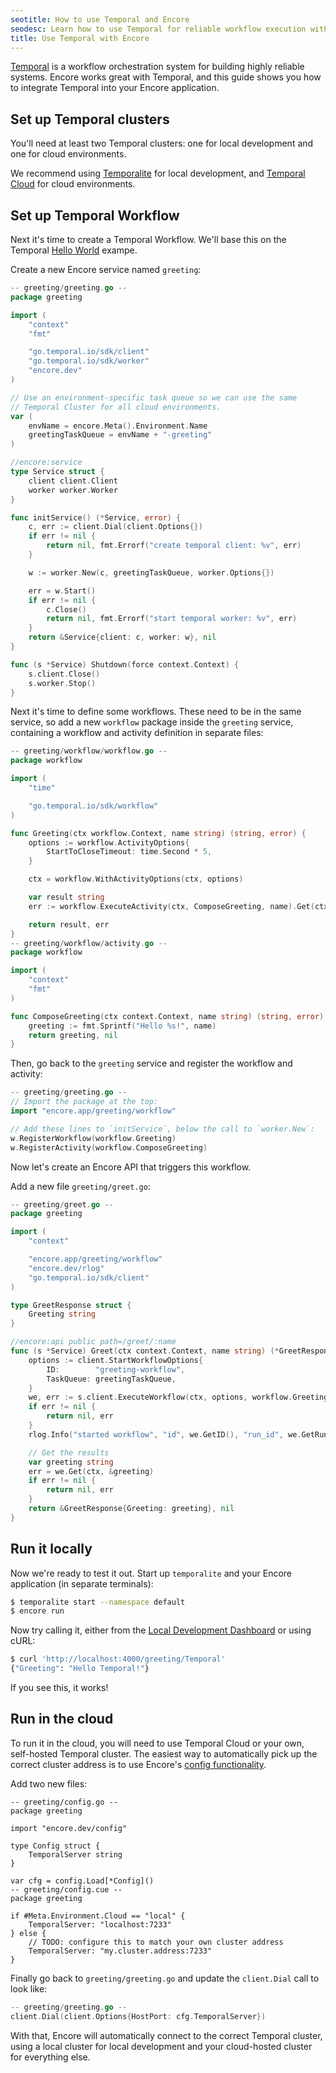 ```yaml
---
seotitle: How to use Temporal and Encore
seodesc: Learn how to use Temporal for reliable workflow execution with Encore.
title: Use Temporal with Encore
---
```


[Temporal](https://temporal.io) is a workflow orchestration system for building highly reliable systems.
Encore works great with Temporal, and this guide shows you how to integrate Temporal into your Encore application.

## Set up Temporal clusters
You'll need at least two Temporal clusters: one for local development and one for cloud environments.

We recommend using [Temporalite](https://github.com/temporalio/temporalite) for local development,
and [Temporal Cloud](https://temporal.io/cloud) for cloud environments. 

## Set up Temporal Workflow

Next it's time to create a Temporal Workflow. We'll base this on the Temporal [Hello World](https://learn.temporal.io/getting_started/go/hello_world_in_go/)
exampe.

Create a new Encore service named `greeting`:

```go
-- greeting/greeting.go --
package greeting

import (
	"context"
	"fmt"

	"go.temporal.io/sdk/client"
	"go.temporal.io/sdk/worker"
	"encore.dev"
)

// Use an environment-specific task queue so we can use the same
// Temporal Cluster for all cloud environments.
var (
    envName = encore.Meta().Environment.Name
    greetingTaskQueue = envName + "-greeting"
)

//encore:service
type Service struct {
	client client.Client
	worker worker.Worker
}

func initService() (*Service, error) {
	c, err := client.Dial(client.Options{})
	if err != nil {
		return nil, fmt.Errorf("create temporal client: %v", err)
	}

	w := worker.New(c, greetingTaskQueue, worker.Options{})

	err = w.Start()
	if err != nil {
		c.Close()
		return nil, fmt.Errorf("start temporal worker: %v", err)
	}
	return &Service{client: c, worker: w}, nil
}

func (s *Service) Shutdown(force context.Context) {
	s.client.Close()
	s.worker.Stop()
}
```

Next it's time to define some workflows. These need to be in the same service,
so add a new `workflow` package inside the `greeting` service, containing
a workflow and activity definition in separate files:

```go
-- greeting/workflow/workflow.go --
package workflow

import (
	"time"

	"go.temporal.io/sdk/workflow"
)

func Greeting(ctx workflow.Context, name string) (string, error) {
    options := workflow.ActivityOptions{
        StartToCloseTimeout: time.Second * 5,
    }

    ctx = workflow.WithActivityOptions(ctx, options)

    var result string
    err := workflow.ExecuteActivity(ctx, ComposeGreeting, name).Get(ctx, &result)

    return result, err
}
-- greeting/workflow/activity.go --
package workflow

import (
	"context"
	"fmt"
)

func ComposeGreeting(ctx context.Context, name string) (string, error) {
    greeting := fmt.Sprintf("Hello %s!", name)
    return greeting, nil
}
```

Then, go back to the `greeting` service and register the workflow and activity:

```go
-- greeting/greeting.go --
// Import the package at the top:
import "encore.app/greeting/workflow"

// Add these lines to `initService`, below the call to `worker.New`:
w.RegisterWorkflow(workflow.Greeting)
w.RegisterActivity(workflow.ComposeGreeting)
```

Now let's create an Encore API that triggers this workflow.

Add a new file `greeting/greet.go`:

```go
-- greeting/greet.go --
package greeting

import (
	"context"

	"encore.app/greeting/workflow"
	"encore.dev/rlog"
	"go.temporal.io/sdk/client"
)

type GreetResponse struct {
    Greeting string
}

//encore:api public path=/greet/:name
func (s *Service) Greet(ctx context.Context, name string) (*GreetResponse, error) {
    options := client.StartWorkflowOptions{
        ID:        "greeting-workflow",
        TaskQueue: greetingTaskQueue,
    }
    we, err := s.client.ExecuteWorkflow(ctx, options, workflow.Greeting, name)
    if err != nil {
        return nil, err
    }
    rlog.Info("started workflow", "id", we.GetID(), "run_id", we.GetRunID())

    // Get the results
    var greeting string
    err = we.Get(ctx, &greeting)
    if err != nil {
        return nil, err
    }
    return &GreetResponse{Greeting: greeting}, nil
}
```

## Run it locally

Now we're ready to test it out. Start up `temporalite` and your Encore application (in separate terminals):

```bash
$ temporalite start --namespace default
$ encore run
```

Now try calling it, either from the [Local Development Dashboard](/docs/observability/dev-dash) or using cURL:

```bash
$ curl 'http://localhost:4000/greeting/Temporal'
{"Greeting": "Hello Temporal!"}
```

If you see this, it works!

## Run in the cloud

To run it in the cloud, you will need to use Temporal Cloud or your own, self-hosted Temporal cluster.
The easiest way to automatically pick up the correct cluster address is to use Encore's [config functionality](/docs/develop/config).

Add two new files:
```
-- greeting/config.go --
package greeting

import "encore.dev/config"

type Config struct {
    TemporalServer string
}

var cfg = config.Load[*Config]()
-- greeting/config.cue --
package greeting

if #Meta.Environment.Cloud == "local" {
	TemporalServer: "localhost:7233"
} else {
    // TODO: configure this to match your own cluster address
	TemporalServer: "my.cluster.address:7233"
}
```

Finally go back to `greeting/greeting.go` and update the `client.Dial` call to look like:

```go
-- greeting/greeting.go --
client.Dial(client.Options{HostPort: cfg.TemporalServer})
```

With that, Encore will automatically connect to the correct Temporal cluster, using a local cluster
for local development and your cloud-hosted cluster for everything else.

